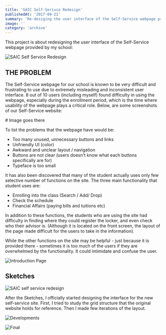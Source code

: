 ```yaml
---
title: 'SAIC Self-Serivce Redesign'
publishedAt: '2017-09-21'
summary: 'Re-desiging the user interface of the Self-Service webpage provided by my school.'
image: ''
category: 'archive'
---
```

This project is about redesigning the user interface of the Self-Service webpage provided by my school:

![SAIC Self Service Redesign](/static/images/saic-self-service-redesign/screen-shot-2017-09-20-at-2.17.19-am.png "SAIC Self Service Redesign")

## THE PROBLEM

The Self-Service webpage for our school is known to be very difficult and frustrating to use due to extremely misleading and inconsistent user interface. 8 out of 10 users (including myself) found difficulty in using the webpage, especially during the enrollment period, which is the time where usability of the webpage plays a critical role. Below, are some screenshots of our Self-Service website:

\# Image goes there

To list the problems that the webpage have would be:

* Too many unused, unnecessary buttons and links
* Unfriendly UI (color)
* Awkward and unclear layout / navigation
* Buttons are not clear (users doesn't know what each buttons specifically are for)
* Typeface is too small

It has also been discovered that many of the student actually uses only few selective number of functions on the site. The three main functionality that student uses are:

* Enrolling into the class (Search / Add/ Drop)
* Check the schedule
* Financial Affairs (paying bills and tuitions etc)

In addition to these functions, the students who are using the site had difficulty in finding where they could register the locker, and even check who their advisor is. (Although it is located on the front screen, the layout of the page made difficult for the users to take in the information).

While the other functions on the site may be helpful - just because it is provided there - sometimes it is too much of the users if they are overwhelmed by the functionality. It could intimidate and confuse the user.

![Introduction Page](/static/images/saic-self-service-redesign/01.jpg "Introduction Page")



## Sketches

![SAIC self service redesign](/static/images/saic-self-service-redesign/saic-self-service-sketch_101.jpg "SAIC self service redesign")

After the Sketches, I officially started designing the interface for the new self-service site. First, I tried to study the grid structure that the original website holds for reference. Then I made few iterations of the layout.

![Developments](/static/images/saic-self-service-redesign/0301.jpg "Developments")

![Final](/static/images/saic-self-service-redesign/0403.jpg "Final")
